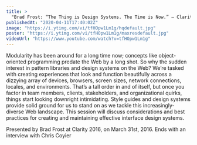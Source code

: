 ```yaml
---
title: >
  "Brad Frost: “The Thing is Design Systems. The Time is Now.” — Clarity 2016"
publishedAt: "2020-04-11T17:40:02Z"
image: "https://i.ytimg.com/vi/tfHOpw1Lm1g/hqdefault.jpg"
poster: "https://i.ytimg.com/vi/tfHOpw1Lm1g/maxresdefault.jpg"
videoUrl: "https://www.youtube.com/watch?v=tfHOpw1Lm1g"
---
```


Modularity has been around for a long time now; concepts like object-oriented programming predate the Web by a long shot. So why the sudden interest in pattern libraries and design systems on the Web? We’re tasked with creating experiences that look and function beautifully across a dizzying array of devices, browsers, screen sizes, network connections, locales, and environments. That’s a tall order in and of itself, but once you factor in team members, clients, stakeholders, and organizational quirks, things start looking downright intimidating. Style guides and design systems provide solid ground for us to stand on as we tackle this increasingly-diverse Web landscape. This session will discuss considerations and best practices for creating and maintaining effective interface design systems.

Presented by Brad Frost at Clarity 2016, on March 31st, 2016. Ends with an interview with Chris Coyier
